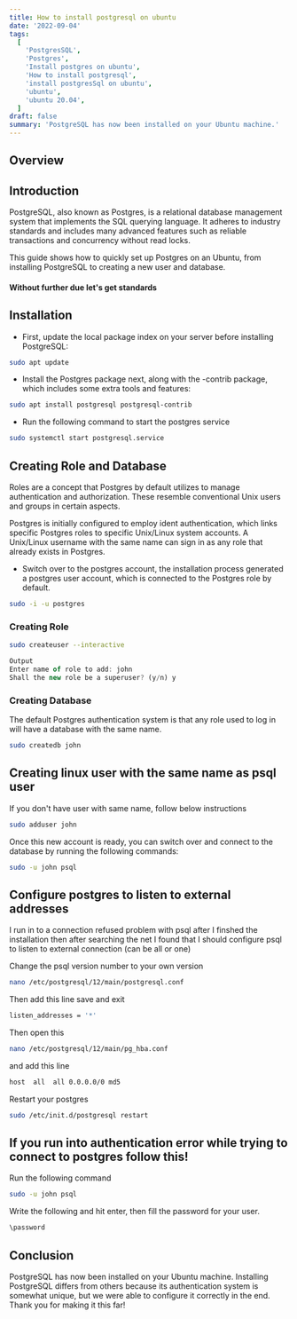```yaml
---
title: How to install postgresql on ubuntu
date: '2022-09-04'
tags:
  [
    'PostgresSQL',
    'Postgres',
    'Install postgres on ubuntu',
    'How to install postgresql',
    'install postgresSql on ubuntu',
    'ubuntu',
    'ubuntu 20.04',
  ]
draft: false
summary: 'PostgreSQL has now been installed on your Ubuntu machine.'
---
```



<HeaderImage
  src="/static/images/psql.jpg"
  width="auto"
  height="auto"
  alt="Elephant with betterfly"
/>

## Overview

<TOCInline toc={props.toc} exclude="Overview" toHeading={2} />

## Introduction

PostgreSQL, also known as Postgres, is a relational database management system that implements the SQL querying language. It adheres to industry standards and includes many advanced features such as reliable transactions and concurrency without read locks.

This guide shows how to quickly set up Postgres on an Ubuntu, from installing PostgreSQL to creating a new user and database.

#### Without further due let's get standards

## Installation

- First, update the local package index on your server before installing PostgreSQL:

```bash
sudo apt update
```

- Install the Postgres package next, along with the -contrib package, which includes some extra tools and features:

```bash
sudo apt install postgresql postgresql-contrib
```

- Run the following command to start the postgres service

```bash
sudo systemctl start postgresql.service
```

## Creating Role and Database

Roles are a concept that Postgres by default utilizes to manage authentication and authorization. These resemble conventional Unix users and groups in certain aspects.

Postgres is initially configured to employ ident authentication, which links specific Postgres roles to specific Unix/Linux system accounts. A Unix/Linux username with the same name can sign in as any role that already exists in Postgres.

- Switch over to the postgres account, the installation process generated a postgres user account, which is connected to the Postgres role by default.

```bash
sudo -i -u postgres
```

### Creating Role

```bash
sudo createuser --interactive
```

```js
Output
Enter name of role to add: john
Shall the new role be a superuser? (y/n) y
```

### Creating Database

The default Postgres authentication system is that any role used to log in will have a database with the same name.

```bash
sudo createdb john
```

## Creating linux user with the same name as psql user

If you don't have user with same name, follow below instructions

```bash
sudo adduser john
```

Once this new account is ready, you can switch over and connect to the database by running the following commands:

```bash
sudo -u john psql
```

## Configure postgres to listen to external addresses

I run in to a connection refused problem with psql after I finshed the installation then after searching the net I found that I should configure psql to listen to external connection (can be all or one)

Change the psql version number to your own version

```bash
nano /etc/postgresql/12/main/postgresql.conf
```

Then add this line save and exit

```bash
listen_addresses = '*'
```

Then open this

```bash
nano /etc/postgresql/12/main/pg_hba.conf
```

and add this line

```bash
host  all  all 0.0.0.0/0 md5
```

Restart your postgres

```bash
sudo /etc/init.d/postgresql restart
```

## If you run into authentication error while trying to connect to postgres follow this!

Run the following command

```bash
sudo -u john psql
```

Write the following and hit enter, then fill the password for your user.

```bash
\password
```

## Conclusion

PostgreSQL has now been installed on your Ubuntu machine. Installing PostgreSQL differs from others because its authentication system is somewhat unique, but we were able to configure it correctly in the end. Thank you for making it this far!
